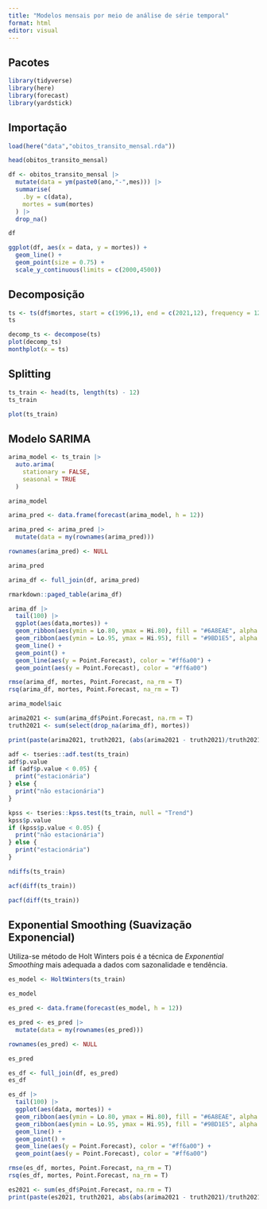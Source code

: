 ```yaml
---
title: "Modelos mensais por meio de análise de série temporal"
format: html
editor: visual
---
```


## Pacotes

```r
library(tidyverse)
library(here)
library(forecast)
library(yardstick)
```

## Importação

```r
load(here("data","obitos_transito_mensal.rda"))
```

```r
head(obitos_transito_mensal)
```

```r
df <- obitos_transito_mensal |> 
  mutate(data = ym(paste0(ano,"-",mes))) |> 
  summarise(
    .by = c(data),
    mortes = sum(mortes)
  ) |> 
  drop_na()

df
```

```r
ggplot(df, aes(x = data, y = mortes)) + 
  geom_line() +
  geom_point(size = 0.75) +
  scale_y_continuous(limits = c(2000,4500))
```

## Decomposição

```r
ts <- ts(df$mortes, start = c(1996,1), end = c(2021,12), frequency = 12)
ts
```

```r
decomp_ts <- decompose(ts)
plot(decomp_ts)
monthplot(x = ts)
```

## Splitting

```r
ts_train <- head(ts, length(ts) - 12)
ts_train
```

```r
plot(ts_train)
```

## Modelo SARIMA

```r
arima_model <- ts_train |> 
  auto.arima(
    stationary = FALSE,
    seasonal = TRUE
  )

arima_model
```

```r
arima_pred <- data.frame(forecast(arima_model, h = 12))

arima_pred <- arima_pred |> 
  mutate(data = my(rownames(arima_pred)))

rownames(arima_pred) <- NULL

arima_pred
```

```r
arima_df <- full_join(df, arima_pred)

rmarkdown::paged_table(arima_df)
```

```r
arima_df |>
  tail(100) |> 
  ggplot(aes(data,mortes)) +
  geom_ribbon(aes(ymin = Lo.80, ymax = Hi.80), fill = "#6A8EAE", alpha = 0.75) +
  geom_ribbon(aes(ymin = Lo.95, ymax = Hi.95), fill = "#9BD1E5", alpha = 0.75) +
  geom_line() + 
  geom_point() +
  geom_line(aes(y = Point.Forecast), color = "#ff6a00") +
  geom_point(aes(y = Point.Forecast), color = "#ff6a00")
```

```r
rmse(arima_df, mortes, Point.Forecast, na_rm = T)
rsq(arima_df, mortes, Point.Forecast, na_rm = T)
```

```r
arima_model$aic
```

```r
arima2021 <- sum(arima_df$Point.Forecast, na.rm = T)
truth2021 <- sum(select(drop_na(arima_df), mortes))

print(paste(arima2021, truth2021, (abs(arima2021 - truth2021)/truth2021) * 100))
```

```r
adf <- tseries::adf.test(ts_train)
adf$p.value
if (adf$p.value < 0.05) {
  print("estacionária")
} else {
  print("não estacionária")
}
```

```r
kpss <- tseries::kpss.test(ts_train, null = "Trend")
kpss$p.value
if (kpss$p.value < 0.05) {
  print("não estacionária")
} else {
  print("estacionária")
}
```

```r
ndiffs(ts_train)
```

```r
acf(diff(ts_train))
```

```r
pacf(diff(ts_train))
```

## Exponential Smoothing (Suavização Exponencial)

Utiliza-se método de Holt Winters pois é a técnica de *Exponential Smoothing* mais adequada a dados com sazonalidade e tendência.

```r
es_model <- HoltWinters(ts_train)

es_model
```

```r
es_pred <- data.frame(forecast(es_model, h = 12))

es_pred <- es_pred |> 
  mutate(data = my(rownames(es_pred)))

rownames(es_pred) <- NULL

es_pred
```

```r
es_df <- full_join(df, es_pred)
es_df
```

```r
es_df |> 
  tail(100) |> 
  ggplot(aes(data, mortes)) +
  geom_ribbon(aes(ymin = Lo.80, ymax = Hi.80), fill = "#6A8EAE", alpha = 0.75) +
  geom_ribbon(aes(ymin = Lo.95, ymax = Hi.95), fill = "#9BD1E5", alpha = 0.75) +
  geom_line() +
  geom_point() +
  geom_line(aes(y = Point.Forecast), color = "#ff6a00") +
  geom_point(aes(y = Point.Forecast), color = "#ff6a00")
```

```r
rmse(es_df, mortes, Point.Forecast, na_rm = T)
rsq(es_df, mortes, Point.Forecast, na_rm = T)
```

```r
es2021 <- sum(es_df$Point.Forecast, na.rm = T)
print(paste(es2021, truth2021, abs(abs(arima2021 - truth2021)/truth2021) * 100))
```
